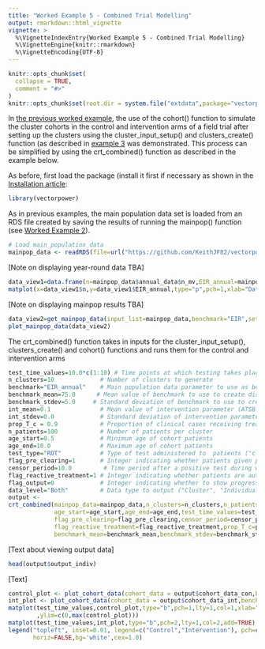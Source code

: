 ```yaml
---
title: "Worked Example 5 - Combined Trial Modelling"
output: rmarkdown::html_vignette
vignette: >
  %\VignetteIndexEntry{Worked Example 5 - Combined Trial Modelling}
  %\VignetteEngine{knitr::rmarkdown}
  %\VignetteEncoding{UTF-8}
---
```


```r
knitr::opts_chunk$set(
  collapse = TRUE,
  comment = "#>"
)
knitr::opts_chunk$set(root.dir = system.file("extdata",package="vectorpower"))
```

In [the previous worked example](https://keithjf82.github.io/vectorpower/articles/F_worked_example04.html), the use of the cohort() function to simulate the cluster cohorts in the control and intervention arms of a field trial after setting up the clusters using the cluster_input_setup() and clusters_create() function (as described in [example 3]((https://keithjf82.github.io/vectorpower/articles/E_worked_example03.html)) was demonstrated. This process can be simplified by using the crt_combined() function as described in the example below.

As before, first load the package (install it first if necessary as shown in the [Installation article](https://keithjf82.github.io/vectorpower/articles/B_installation.html):

```r
library(vectorpower)
```

As in previous examples, the main population data set is loaded from an RDS file created by saving the results of running the mainpop() function (see [Worked Example 2](https://keithjf82.github.io/vectorpower/articles/D_worked_example02.html)).

```r
# Load main population data
mainpop_data <- readRDS(file=url("https://github.com/KeithJF82/vectorpower/raw/master/inst/extdata/DemoFolder1/mainpop_data.Rds"))
```

[Note on displaying year-round data TBA]

```r
data_view1=data.frame(n=mainpop_data$annual_data$n_mv,EIR_annual=mainpop_data$annual_data$EIRy)
matplot(x=data_view1$n,y=data_view1$EIR_annual,type="p",pch=1,xlab="Dataset",ylab="Annual EIR")
```

[Note on displaying mainpop results TBA]

```r
data_view2=get_mainpop_data(input_list=mainpop_data,benchmark="EIR",set_n_mv=mainpop_data$n_mv_set)
plot_mainpop_data(data_view2)
```

The crt_combined() function takes in inputs for the cluster_input_setup(), clusters_create() and cohort() functions and runs them for the control and intervention arms

```r
test_time_values=10.0*c(1:10) # Time points at which testing takes place
n_clusters=10             # Number of clusters to generate
benchmark="EIR_annual"    # Main population data parameter to use as benchmark for generating clusters
benchmark_mean=75.0      # Mean value of benchmark to use to create distribution
benchmark_stdev=5.0     # Standard deviation of benchmark to use to create distribution
int_mean=0.1              # Mean value of intervention parameter (ATSB mortality rate) in intervention clusters
int_stdev=0.0             # Standard deviation of intervention parameter in intervention clusters
prop_T_c = 0.9            # Proportion of clinical cases receiving treatment independent of trial-related testing
n_patients=100            # Number of patients per cluster
age_start=0.5             # Minimum age of cohort patients
age_end=10.0              # Maximum age of cohort patients
test_type="RDT"           # Type of test administered to  patients ("clin" = clinical, "RDT" = rapid diagnostic test)
flag_pre_clearing=1       # Integer indicating whether patients given pre-trial prophylaxis (if 1, place all patients                               into prophylaxis category at start)
censor_period=10.0         # Time period after a positive test during which a patient is not counted towards incidence
flag_reactive_treatment=1 # Integer indicating whether patients are automatically given prophylaxis after a positive                                test (shifting them into treatment category if a clinical case, prophylaxis category                                    otherwise)
flag_output=0             # Integer indicating whether to show progress of simulation
data_level="Both"         # Data type to output ("Cluster", "Individual" or "Both")
output <-
crt_combined(mainpop_data=mainpop_data,n_clusters=n_clusters,n_patients=n_patients,benchmark=benchmark,
             age_start=age_start,age_end=age_end,test_time_values=test_time_values,test_type=test_type,
             flag_pre_clearing=flag_pre_clearing,censor_period=censor_period,
             flag_reactive_treatment=flag_reactive_treatment,prop_T_c=prop_T_c,
             benchmark_mean=benchmark_mean,benchmark_stdev=benchmark_stdev,int_mean=int_mean,int_stdev=int_stdev)
```

[Text about viewing output data]

```r
head(output$output_indiv)
```

[Text]

```r
control_plot <- plot_cohort_data(cohort_data = output$cohort_data_con,benchmark = "test_inc",flag_output=2)
int_plot <- plot_cohort_data(cohort_data = output$cohort_data_int,benchmark = "test_inc",flag_output=2)
matplot(test_time_values,control_plot,type="b",pch=1,lty=1,col=1,xlab="time (days)",ylab="Test incidence"
        ,ylim=c(0,max(control_plot)))
matplot(test_time_values,int_plot,type="b",pch=2,lty=1,col=2,add=TRUE)
legend("topleft", inset=0.01, legend=c("Control","Intervention"), pch=c(1:2),col=c(1:2),
       horiz=FALSE,bg='white',cex=1.0)
```
